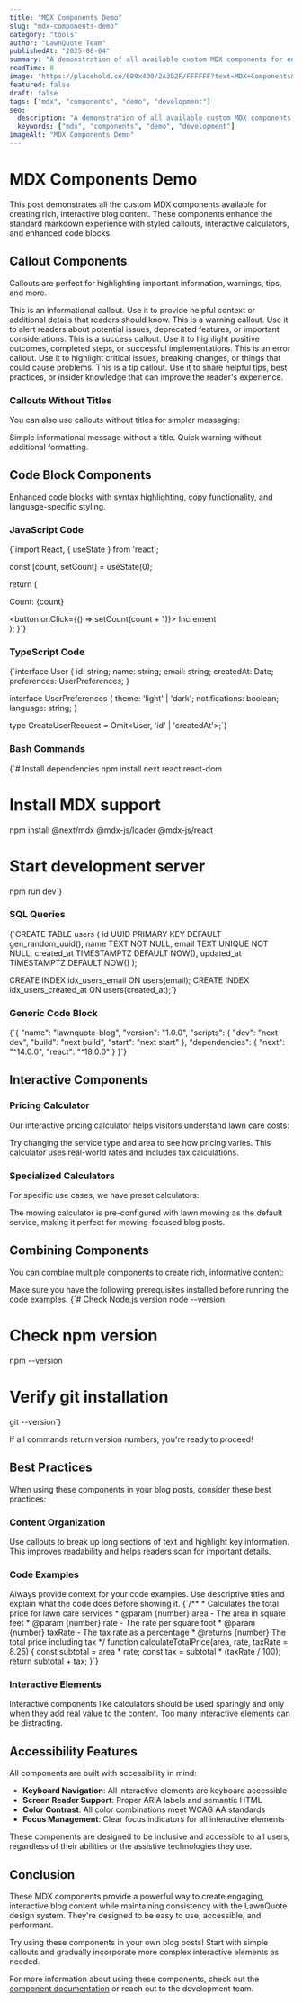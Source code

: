 ```yaml
---
title: "MDX Components Demo"
slug: "mdx-components-demo"
category: "tools"
author: "LawnQuote Team"
publishedAt: "2025-08-04"
summary: "A demonstration of all available custom MDX components for enhanced blog content"
readTime: 8
image: "https://placehold.co/600x400/2A3D2F/FFFFFF?text=MDX+Components&font=source-sans-pro"
featured: false
draft: false
tags: ["mdx", "components", "demo", "development"]
seo:
  description: "A demonstration of all available custom MDX components for enhanced blog content"
  keywords: ["mdx", "components", "demo", "development"]
imageAlt: "MDX Components Demo"
---
```


# MDX Components Demo

This post demonstrates all the custom MDX components available for creating rich, interactive blog content. These components enhance the standard markdown experience with styled callouts, interactive calculators, and enhanced code blocks.

## Callout Components

Callouts are perfect for highlighting important information, warnings, tips, and more.

<InfoCallout title="Information Callout">
This is an informational callout. Use it to provide helpful context or additional details that readers should know.
</InfoCallout>

<WarningCallout title="Warning Callout">
This is a warning callout. Use it to alert readers about potential issues, deprecated features, or important considerations.
</WarningCallout>

<SuccessCallout title="Success Callout">
This is a success callout. Use it to highlight positive outcomes, completed steps, or successful implementations.
</SuccessCallout>

<ErrorCallout title="Error Callout">
This is an error callout. Use it to highlight critical issues, breaking changes, or things that could cause problems.
</ErrorCallout>

<TipCallout title="Pro Tip">
This is a tip callout. Use it to share helpful tips, best practices, or insider knowledge that can improve the reader's experience.
</TipCallout>

### Callouts Without Titles

You can also use callouts without titles for simpler messaging:

<InfoCallout>
Simple informational message without a title.
</InfoCallout>

<WarningCallout>
Quick warning without additional formatting.
</WarningCallout>

## Code Block Components

Enhanced code blocks with syntax highlighting, copy functionality, and language-specific styling.

### JavaScript Code

<JavaScriptCode title="React Component Example">
{`import React, { useState } from 'react';

  const [count, setCount] = useState(0);

  return (
    <div className="counter">
      <p>Count: {count}</p>
      <button onClick={() => setCount(count + 1)}>
        Increment
      </button>
    </div>
  );
}`}
</JavaScriptCode>

### TypeScript Code

<TypeScriptCode title="Type Definitions" showLineNumbers={true}>
{`interface User {
  id: string;
  name: string;
  email: string;
  createdAt: Date;
  preferences: UserPreferences;
}

interface UserPreferences {
  theme: 'light' | 'dark';
  notifications: boolean;
  language: string;
}

type CreateUserRequest = Omit<User, 'id' | 'createdAt'>;`}
</TypeScriptCode>

### Bash Commands

<BashCode title="Installation and Setup">
{`# Install dependencies
npm install next react react-dom

# Install MDX support
npm install @next/mdx @mdx-js/loader @mdx-js/react

# Start development server
npm run dev`}
</BashCode>

### SQL Queries

<SQLCode title="Database Schema">
{`CREATE TABLE users (
  id UUID PRIMARY KEY DEFAULT gen_random_uuid(),
  name TEXT NOT NULL,
  email TEXT UNIQUE NOT NULL,
  created_at TIMESTAMPTZ DEFAULT NOW(),
  updated_at TIMESTAMPTZ DEFAULT NOW()
);

CREATE INDEX idx_users_email ON users(email);
CREATE INDEX idx_users_created_at ON users(created_at);`}
</SQLCode>

### Generic Code Block

<CodeBlock language="json" title="Configuration File">
{`{
  "name": "lawnquote-blog",
  "version": "1.0.0",
  "scripts": {
    "dev": "next dev",
    "build": "next build",
    "start": "next start"
  },
  "dependencies": {
    "next": "^14.0.0",
    "react": "^18.0.0"
  }
}`}
</CodeBlock>

## Interactive Components

### Pricing Calculator

Our interactive pricing calculator helps visitors understand lawn care costs:

<PricingCalculator />

<TipCallout title="Calculator Usage">
Try changing the service type and area to see how pricing varies. This calculator uses real-world rates and includes tax calculations.
</TipCallout>

### Specialized Calculators

For specific use cases, we have preset calculators:

<MowingCalculator />

<InfoCallout>
The mowing calculator is pre-configured with lawn mowing as the default service, making it perfect for mowing-focused blog posts.
</InfoCallout>

## Combining Components

You can combine multiple components to create rich, informative content:

<WarningCallout title="Before You Begin">
Make sure you have the following prerequisites installed before running the code examples.
</WarningCallout>

<BashCode title="Prerequisites Check">
{`# Check Node.js version
node --version

# Check npm version
npm --version

# Verify git installation
git --version`}
</BashCode>

<SuccessCallout>
If all commands return version numbers, you're ready to proceed!
</SuccessCallout>

## Best Practices

When using these components in your blog posts, consider these best practices:

### Content Organization

<TipCallout title="Structure Your Content">
Use callouts to break up long sections of text and highlight key information. This improves readability and helps readers scan for important details.
</TipCallout>

### Code Examples

<InfoCallout title="Code Context">
Always provide context for your code examples. Use descriptive titles and explain what the code does before showing it.
</InfoCallout>

<JavaScriptCode title="Well-Documented Function">
{`/**
 * Calculates the total price for lawn care services
 * @param {number} area - The area in square feet
 * @param {number} rate - The rate per square foot
 * @param {number} taxRate - The tax rate as a percentage
 * @returns {number} The total price including tax
 */
function calculateTotalPrice(area, rate, taxRate = 8.25) {
  const subtotal = area * rate;
  const tax = subtotal * (taxRate / 100);
  return subtotal + tax;
}`}
</JavaScriptCode>

### Interactive Elements

<WarningCallout>
Interactive components like calculators should be used sparingly and only when they add real value to the content. Too many interactive elements can be distracting.
</WarningCallout>

## Accessibility Features

All components are built with accessibility in mind:

- **Keyboard Navigation**: All interactive elements are keyboard accessible
- **Screen Reader Support**: Proper ARIA labels and semantic HTML
- **Color Contrast**: All color combinations meet WCAG AA standards
- **Focus Management**: Clear focus indicators for all interactive elements

<SuccessCallout title="Accessibility First">
These components are designed to be inclusive and accessible to all users, regardless of their abilities or the assistive technologies they use.
</SuccessCallout>

## Conclusion

These MDX components provide a powerful way to create engaging, interactive blog content while maintaining consistency with the LawnQuote design system. They're designed to be easy to use, accessible, and performant.

<TipCallout title="Next Steps">
Try using these components in your own blog posts! Start with simple callouts and gradually incorporate more complex interactive elements as needed.
</TipCallout>

For more information about using these components, check out the [component documentation](https://github.com/your-repo/src/components/mdx/README.md) or reach out to the development team.
